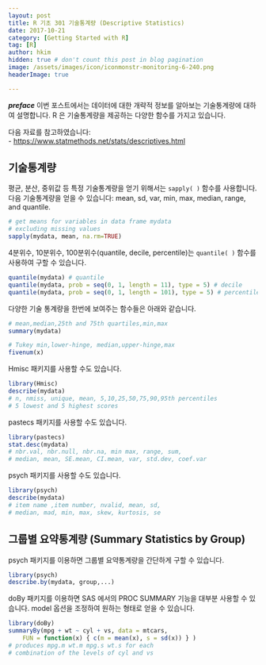 ```yaml
---
layout: post  
title: R 기초 301 기술통계량 (Descriptive Statistics)  
date: 2017-10-21  
category: [Getting Started with R]  
tag: [R]  
author: hkim  
hidden: true # don't count this post in blog pagination  
image: /assets/images/icon/iconmonstr-monitoring-6-240.png
headerImage: true

---
```


***preface*** 이번 포스트에서는 데이터에 대한 개략적 정보를 알아보는 기술통계량에 대하여 설명합니다. R 은 기술통계량을 제공하는 다양한 함수를 가지고 있습니다.

다음 자료를 참고하였습니다:  
- [https://www.statmethods.net/stats/descriptives.html](https://www.statmethods.net/stats/descriptives.html)

## 기술통계량

평균, 분산, 중위값 등 특정 기술통계량을 얻기 위해서는 `sapply( )` 함수를 사용합니다. 다음 기술통계량을 얻을 수 있습니다: mean, sd, var, min, max, median, range, and quantile.

```r
# get means for variables in data frame mydata
# excluding missing values
sapply(mydata, mean, na.rm=TRUE)
```

4분위수, 10분위수, 100분위수(quantile, decile, percentile)는 `quantile( )` 함수를 사용하여 구할 수 있습니다.

```r
quantile(mydata) # quantile
quantile(mydata, prob = seq(0, 1, length = 11), type = 5) # decile
quantile(mydata, prob = seq(0, 1, length = 101), type = 5) # percentile
```

다양한 기술 통계량을 한번에 보여주는 함수들은 아래와 같습니다.

```r
# mean,median,25th and 75th quartiles,min,max
summary(mydata)

# Tukey min,lower-hinge, median,upper-hinge,max
fivenum(x)
```

Hmisc 패키지를 사용할 수도 있습니다.

```r
library(Hmisc)
describe(mydata)
# n, nmiss, unique, mean, 5,10,25,50,75,90,95th percentiles
# 5 lowest and 5 highest scores
```

pastecs 패키지를 사용할 수도 있습니다.

```r
library(pastecs)
stat.desc(mydata)
# nbr.val, nbr.null, nbr.na, min max, range, sum,
# median, mean, SE.mean, CI.mean, var, std.dev, coef.var
```

psych 패키지를 사용할 수도 있습니다.

```r
library(psych)
describe(mydata)
# item name ,item number, nvalid, mean, sd,
# median, mad, min, max, skew, kurtosis, se
```

## 그룹별 요약통계량 (Summary Statistics by Group)

psych 패키지를 이용하면 그룹별 요약통계량을 간단하게 구할 수 있습니다.

```r
library(psych)
describe.by(mydata, group,...)
```

doBy 패키지를 이용하면 SAS 에서의 PROC SUMMARY 기능을 대부분 사용할 수 있습니다. model 옵션을 조정하여 원하는 형태로 얻을 수 있습니다.

```r
library(doBy)
summaryBy(mpg + wt ~ cyl + vs, data = mtcars,
 	FUN = function(x) { c(m = mean(x), s = sd(x)) } )
# produces mpg.m wt.m mpg.s wt.s for each
# combination of the levels of cyl and vs
```
